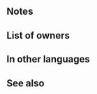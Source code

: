 {{Weapon Infobox
|tagid=SID_深き優しさの聖器
|intID=3144
|image=wep_mg269
|exclusive=1
|weaponType=Green Tome
|cost=400
|might=14
|range=2
|cooldown=-1
|effect=Accelerates Special trigger (cooldown count-1). If unit initiates combat or is within 2 spaces of an ally, grants Atk/Spd/Def/Res+5 to unit during combat, neutralizes effects that prevent unit's follow-up attacks, and inflicts Special cooldown charge -1 on foe per attack, and also, after combat, if unit attacked, inflicts【Guard】on target and foes within 2 spaces of target. (Only highest value applied. Does not stack.)<br><br>【Guard】<br>Inflicts Special cooldown charge -1 on target per attack during combat through its next action. (Only highest value applied. Does not stack.)
|statModifiers=0,14,0,0,0
|required=Rexcalibur
|properties=
}}
==Notes==
{{IfUnitInitiates}}
{{Combat boosts}}
{{Follow-up effect neutralization|preventOnly=1}}
{{CooldownChargeMinus}}
{{IfUnitAttacked}}
{{Guard}}
==List of owners==
{{Skill Hero List}}
==In other languages==
{{OtherLanguages
|japanese=深き優しさの聖器
|german=Gütige Muschel
|spanishEU=Caracola amable
|spanishLA=Caracola amable
|french=Conque aimante
|italian=Dolce conchiglia
|chineseTW=仁慈溫柔的聖器
|portuguese=Concha ciente
}}
==See also==
{{See also skills|cond=Description LIKE '%grants Atk/Spd/Def/Res+%during combat%inflict special cooldown charge-%' OR Description LIKE '%grants Atk/Spd/Def/Res+%during combat%neutralizes effects that prevent unit\'s follow-up attacks%' OR Description LIKE '%if unit attacked%【Guard】%'|columns=3}}
{{Weapons Navbox}}